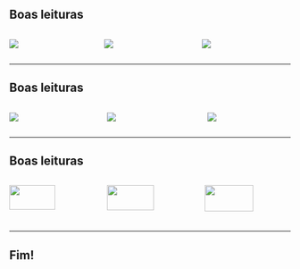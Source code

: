 
## Boas leituras {#livros .center .vertical-align-top}

:::: {.columns .v-center}

::: {.column .fragment width="31%"}
![](imagens/psicologia.jpg)
:::

::: {.column .fragment width="32%"}
![](imagens/casais.jpg)
:::

::: {.column .fragment width="33%"}
![](imagens/pai_rico.jpg)
:::

::::

---

## Boas leituras {.center}

:::: {.columns .v-center}

::: {.column .fragment width="32%"}
![](imagens/logica_consumo.jpg)
:::

::: {.column .fragment width="33%"}
![](imagens/vida_simples.jpg)
:::

::: {.column .fragment width="31%"}
![](imagens/babilonia.jpg)
:::

::::

---

## Boas leituras {.center}

:::: {.columns .v-center .h-center}

::: {.column width="33%"}
![](imagens/psicologia.jpg){width=73%}

![](imagens/logica_consumo.jpg){width=72%}
:::

::: {.column width="33%"}
![](imagens/casais.jpg){width=74%}

![](imagens/vida_simples.jpg){width=75%}
:::

::: {.column width="33%"}
![](imagens/pai_rico.jpg){width=75%}

![](imagens/babilonia.jpg){width=71%}
:::

:::: 


---

## Fim! {.center}

